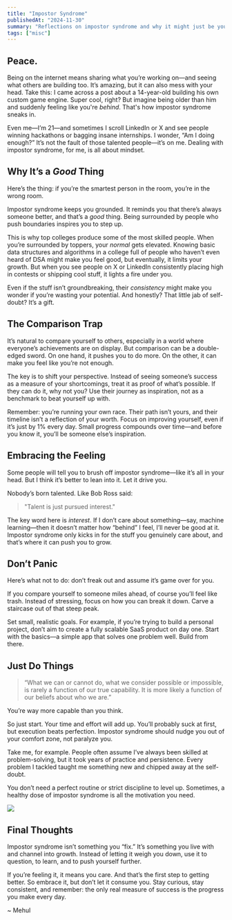 ```yaml
---
title: "Impostor Syndrome"
publishedAt: "2024-11-30"
summary: "Reflections on impostor syndrome and why it might just be your hidden superpower."
tags: ["misc"]
---
```


## Peace.  

Being on the internet means sharing what you’re working on—and seeing what others are building too. It’s amazing, but it can also mess with your head. Take this: I came across a post about a 14-year-old building his own custom game engine. Super cool, right? But imagine being older than him and suddenly feeling like you're *behind*. That's how impostor syndrome sneaks in.  

Even me—I’m 21—and sometimes I scroll LinkedIn or X and see people winning hackathons or bagging insane internships. I wonder, “Am I doing enough?” It’s not the fault of those talented people—it’s on me. Dealing with impostor syndrome, for me, is all about mindset.  

## Why It’s a *Good* Thing  

Here’s the thing: if you’re the smartest person in the room, you’re in the wrong room.  

Impostor syndrome keeps you grounded. It reminds you that there’s always someone better, and that’s a *good* thing. Being surrounded by people who push boundaries inspires you to step up.  

This is why top colleges produce some of the most skilled people. When you’re surrounded by toppers, your *normal* gets elevated. Knowing basic data structures and algorithms in a college full of people who haven’t even heard of DSA might make you feel good, but eventually, it limits your growth. But when you see people on X or LinkedIn consistently placing high in contests or shipping cool stuff, it lights a fire under you.  

Even if the stuff isn’t groundbreaking, their *consistency* might make you wonder if you’re wasting your potential. And honestly? That little jab of self-doubt? It’s a gift.  

## The Comparison Trap

It’s natural to compare yourself to others, especially in a world where everyone’s achievements are on display. But comparison can be a double-edged sword. On one hand, it pushes you to do more. On the other, it can make you feel like you’re not enough.

The key is to shift your perspective. Instead of seeing someone’s success as a measure of your shortcomings, treat it as proof of what’s possible. If they can do it, why not you? Use their journey as inspiration, not as a benchmark to beat yourself up with.

Remember: you’re running your own race. Their path isn’t yours, and their timeline isn’t a reflection of your worth. Focus on improving yourself, even if it’s just by 1% every day. Small progress compounds over time—and before you know it, you’ll be someone else’s inspiration.

## Embracing the Feeling  

Some people will tell you to brush off impostor syndrome—like it’s all in your head. But I think it’s better to lean into it. Let it drive you.  

Nobody’s born talented. Like Bob Ross said:  

> "Talent is just pursued interest."  

The key word here is *interest*. If I don’t care about something—say, machine learning—then it doesn’t matter how “behind” I feel, I’ll never be good at it. Impostor syndrome only kicks in for the stuff you genuinely care about, and that’s where it can push you to grow.  

## Don’t Panic  

Here’s what not to do: don’t freak out and assume it’s game over for you.  

If you compare yourself to someone miles ahead, of course you’ll feel like trash. Instead of stressing, focus on how you can break it down. Carve a staircase out of that steep peak.  

Set small, realistic goals. For example, if you’re trying to build a personal project, don’t aim to create a fully scalable SaaS product on day one. Start with the basics—a simple app that solves one problem well. Build from there.  

## Just Do Things  

> “What we can or cannot do, what we consider possible or impossible, is rarely a function of our true capability. It is more likely a function of our beliefs about who we are.”

You’re way more capable than you think.  

So just start. Your time and effort will add up. You’ll probably suck at first, but execution beats perfection. Impostor syndrome should nudge you out of your comfort zone, not paralyze you.  

Take me, for example. People often assume I’ve always been skilled at problem-solving, but it took years of practice and persistence. Every problem I tackled taught me something new and chipped away at the self-doubt.  

You don’t need a perfect routine or strict discipline to level up. Sometimes, a healthy dose of impostor syndrome is all the motivation you need.  

![](/assets/work.jpeg)

## Final Thoughts  

Impostor syndrome isn’t something you “fix.” It’s something you live with and channel into growth. Instead of letting it weigh you down, use it to question, to learn, and to push yourself further.  

If you’re feeling it, it means you care. And that’s the first step to getting better. So embrace it, but don’t let it consume you. Stay curious, stay consistent, and remember: the only real measure of success is the progress you make every day.  

~ Mehul